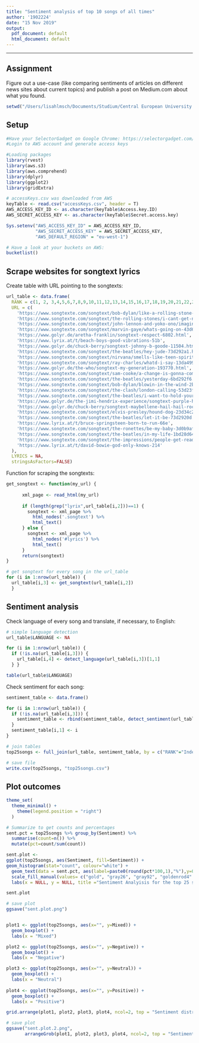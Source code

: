 ```yaml
---
title: "Sentiment analysis of top 10 songs of all times"
author: '1902224'
date: "15 Nov 2019"
output:
  pdf_document: default
  html_document: default
---
```

---
## Assignment   
Figure out a use-case (like comparing sentiments of articles on different news sites about current topics) and publish a post on Medium.com about what you found. 

```r
setwd("/Users/lisahlmsch/Documents/Studium/Central European University (CEU)/Fall_Data Engineering 2/Homework 3_AWS")
```


## Setup  
```r
#Have your SelectorGadget on Google Chrome: https://selectorgadget.com/
#Login to AWS account and generate access keys

#Loading packages
library(rvest)
library(aws.s3)
library(aws.comprehend)
library(dplyr)
library(ggplot2)
library(gridExtra)

# accessKeys.csv was downloaded from AWS 
keyTable <- read.csv("accessKeys.csv", header = T) 
AWS_ACCESS_KEY_ID <- as.character(keyTable$Access.key.ID)
AWS_SECRET_ACCESS_KEY <- as.character(keyTable$Secret.access.key)

Sys.setenv("AWS_ACCESS_KEY_ID" = AWS_ACCESS_KEY_ID,
           "AWS_SECRET_ACCESS_KEY" = AWS_SECRET_ACCESS_KEY,
           "AWS_DEFAULT_REGION" = "eu-west-1") 
```


```r
# Have a look at your buckets on AWS:
bucketlist()
```

## Scrape websites for songtext lyrics  

Create table with URL pointing to the songtexts:  
```r
url_table <- data.frame(
  RANK = c(1, 2, 3,4,5,6,7,8,9,10,11,12,13,14,15,16,17,18,19,20,21,22,23,24,25), 
  URL = c(
    'https://www.songtexte.com/songtext/bob-dylan/like-a-rolling-stone-2bd5e8fa.html', 
    'https://www.songtexte.com/songtext/the-rolling-stones/i-cant-get-no-satisfaction-5b979348.html', 
    'https://www.songtexte.com/songtext/john-lennon-and-yoko-ono/imagine-5bb44f44.html',
    'https://www.songtexte.com/songtext/marvin-gaye/whats-going-on-43d64313.html',
    'https://www.golyr.de/aretha-franklin/songtext-respect-6802.html',
    'https://www.lyrix.at/t/beach-boys-good-vibrations-51b',
    'https://www.golyr.de/chuck-berry/songtext-johnny-b-goode-11504.html',
    'https://www.songtexte.com/songtext/the-beatles/hey-jude-73d292a1.html',
    'https://www.songtexte.com/songtext/nirvana/smells-like-teen-spirit-73d0c625.html',
    'https://www.songtexte.com/songtext/ray-charles/whatd-i-say-13da4991.html',
    'https://www.golyr.de/the-who/songtext-my-generation-193770.html',
    'https://www.songtexte.com/songtext/sam-cooke/a-change-is-gonna-come-2bd73c6a.html',
    'https://www.songtexte.com/songtext/the-beatles/yesterday-6bd292f6.html',
    'https://www.songtexte.com/songtext/bob-dylan/blowin-in-the-wind-2bd5e8d2.html',
    'https://www.songtexte.com/songtext/the-clash/london-calling-53d23fd5.html',
    'https://www.songtexte.com/songtext/the-beatles/i-want-to-hold-your-hand-6bd292d6.html',
    'https://www.golyr.de/the-jimi-hendrix-experience/songtext-purple-haze-bbc-sessions-1538374.html',
    'https://www.golyr.de/chuck-berry/songtext-maybellene-hail-hail-rock-n-roll-sountrack-version-878991.html',
    'https://www.songtexte.com/songtext/elvis-presley/hound-dog-23d34c2b.html',
    'https://www.songtexte.com/songtext/the-beatles/let-it-be-73d2920d.html',
    'https://www.lyrix.at/t/bruce-springsteen-born-to-run-66e',
    'https://www.songtexte.com/songtext/the-ronettes/be-my-baby-3d0b9af.html',
    'https://www.songtexte.com/songtext/the-beatles/in-my-life-1bd28d64.html',
    'https://www.songtexte.com/songtext/the-impressions/people-get-ready-5bd0fbbc.html',
    'https://www.lyrix.at/t/david-bowie-god-only-knows-214'
  ),
  LYRICS = NA,
  stringsAsFactors=FALSE)
```

Function for scraping the songtexts:  
```r
get_songtext <- function(my_url) {
      
      xml_page <- read_html(my_url)
      
      if (length(grep("lyrix",url_table[i,2]))==1) {
        songtext <- xml_page %>% 
          html_nodes('.songtext') %>% 
          html_text()
      } else {
        songtext <- xml_page %>% 
          html_nodes('#lyrics') %>% 
          html_text() 
      }
      return(songtext)
}

# get songtext for every song in the url_table
for (i in 1:nrow(url_table)) {
  url_table[i,3] <- get_songtext(url_table[i,2])
  }
```

## Sentiment analysis

Check language of every song and translate, if necessary, to English:  
```r
# simple language detection
url_table$LANGUAGE <- NA

for (i in 1:nrow(url_table)) {
  if (!is.na(url_table[i,3])) {
    url_table[i,4] <- detect_language(url_table[i,3])[1,1]
  } }

table(url_table$LANGUAGE)
```

Check sentiment for each song:  
```r
sentiment_table <- data.frame()

for (i in 1:nrow(url_table)) {
  if (!is.na(url_table[i,3])) {
    sentiment_table <- rbind(sentiment_table, detect_sentiment(url_table[i,3]))
  } 
  sentiment_table[i,1] <- i
}

# join tables
top25songs <- full_join(url_table, sentiment_table, by = c("RANK"="Index"))

# save file
write.csv(top25songs, "top25songs.csv")
```

## Plot outcomes  
```r
theme_set(
  theme_minimal() +
    theme(legend.position = "right")
  )

# Summarize to get counts and percentages
sent.pct = top25songs %>% group_by(Sentiment) %>%
  summarise(count=n()) %>%
  mutate(pct=count/sum(count)) 

sent.plot <- 
ggplot(top25songs, aes(Sentiment, fill=Sentiment)) +
geom_histogram(stat="count", colour="white") + 
  geom_text(data = sent.pct, aes(label=paste0(round(pct*100,1),"%"),y=0.5)) +
  scale_fill_manual(values= c("gold", "gray26", "gray92", "goldenrod4" )) +
  labs(x = NULL, y = NULL, title ="Sentiment Analyisis for the top 25 songs of all times")

sent.plot

# save plot
ggsave("sent.plot.png")


plot1 <- ggplot(top25songs, aes(x="", y=Mixed)) + 
  geom_boxplot() +
  labs(x = "Mixed")

plot2 <- ggplot(top25songs, aes(x="", y=Negative)) + 
  geom_boxplot() +
  labs(x = "Negative")

plot3 <- ggplot(top25songs, aes(x="", y=Neutral)) + 
  geom_boxplot() +
  labs(x = "Neutral")
  
plot4 <- ggplot(top25songs, aes(x="", y=Positive)) + 
  geom_boxplot() +
  labs(x = "Positive")

grid.arrange(plot1, plot2, plot3, plot4, ncol=2, top = "Sentiment distribution")

# save plot
ggsave("sent.plot.2.png", 
       arrangeGrob(plot1, plot2, plot3, plot4, ncol=2, top = "Sentiment distribution"))
```
